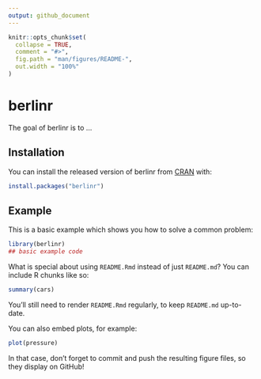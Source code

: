```yaml
---
output: github_document
---
```


<!-- README.md is generated from README.Rmd. Please edit that file -->

```r
knitr::opts_chunk$set(
  collapse = TRUE,
  comment = "#>",
  fig.path = "man/figures/README-",
  out.width = "100%"
)
```

# berlinr

<!-- badges: start -->
<!-- badges: end -->

The goal of berlinr is to ...

## Installation

You can install the released version of berlinr from [CRAN](https://CRAN.R-project.org) with:

``` r
install.packages("berlinr")
```

## Example

This is a basic example which shows you how to solve a common problem:

```r
library(berlinr)
## basic example code
```

What is special about using `README.Rmd` instead of just `README.md`? You can include R chunks like so:

```r
summary(cars)
```

You'll still need to render `README.Rmd` regularly, to keep `README.md` up-to-date.

You can also embed plots, for example:

```r
plot(pressure)
```

In that case, don't forget to commit and push the resulting figure files, so they display on GitHub!
